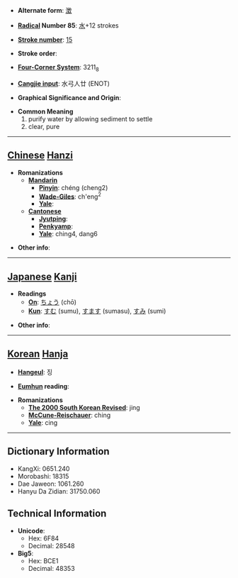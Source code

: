 * '''Alternate form''': [[澂]]

* '''[[Wiktionary:Chinese radical index| Radical]] Number 85''': [[Wiktionary:Chinese radical index 水|水]]+12 strokes

* '''[[Wiktionary:Chinese total strokes index|Stroke number]]''': [[Wiktionary:Chinese total strokes index 15|15]]

* '''Stroke order''': 

* '''[[Wiktionary:Chinese four corner index|Four-Corner System]]''': 3211<sub>8</sub>

* '''[[Wiktionary:Chinese Cangjie index|Cangjie input]]''': 水弓人廿 (ENOT)

* '''Graphical Significance and Origin''': 

* '''Common Meaning'''
*#purify water by allowing sediment to settle
*# clear, pure


----

== [[Chinese]] [[Hanzi]] ==

* '''Romanizations'''
** '''[[Mandarin]]'''
*** '''[[Pinyin]]''': chéng (cheng2)
*** '''[[Wade-Giles]]''': ch'eng<sup>2</sup>
*** '''[[Yale]]''': 
** '''[[Cantonese]]'''
*** '''[[Jyutping]]''':
*** '''[[Penkyamp]]''': 
*** '''[[Yale]]''': ching4, dang6

* '''Other info''': 

----

== [[Japanese]] [[Kanji]] ==

* '''Readings'''
** '''[[On]]''': [[ちょう]] (chō)
** '''[[Kun]]''': [[すむ]] (sumu), [[すます]] (sumasu), [[すみ]] (sumi)

* '''Other info''':  

----

== [[Korean]] [[Hanja]] ==

* '''[[Hangeul]]''': 징

* '''[[Eumhun]] reading''': 

* '''Romanizations'''
** '''[[The 2000 South Korean Revised Romanization|The 2000 South Korean Revised]]''': jing
** '''[[McCune-Reischauer]]''': ching
** '''[[Yale]]''': cing

----

== Dictionary Information ==

* KangXi: 0651.240
* Morobashi: 18315
* Dae Jaweon: 1061.260
* Hanyu Da Zidian: 31750.060

== Technical Information ==

* '''Unicode''':
** Hex: 6F84
** Decimal: 28548
* '''Big5''':
** Hex: BCE1
** Decimal: 48353